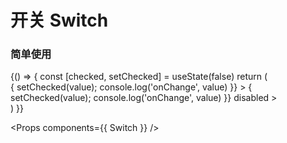 
<Meta title="Switch" component={Switch} />

# 开关 Switch


### 简单使用

<Preview>
  <Story name="Switch">
    {() => {
      const [checked, setChecked] = useState(false)
      return (
        <div className="flex flex-col">
          <Switch
            value={checked}
            onChange={(value) => { setChecked(value); console.log('onChange', value) }}
          >
          </Switch>
          <Switch
            value={checked}
            onChange={(value) => { setChecked(value); console.log('onChange', value) }}
            disabled
          >
          </Switch>
        </div>
      )
    }}
  </Story>
</Preview>

<Props components={{ Switch }} />